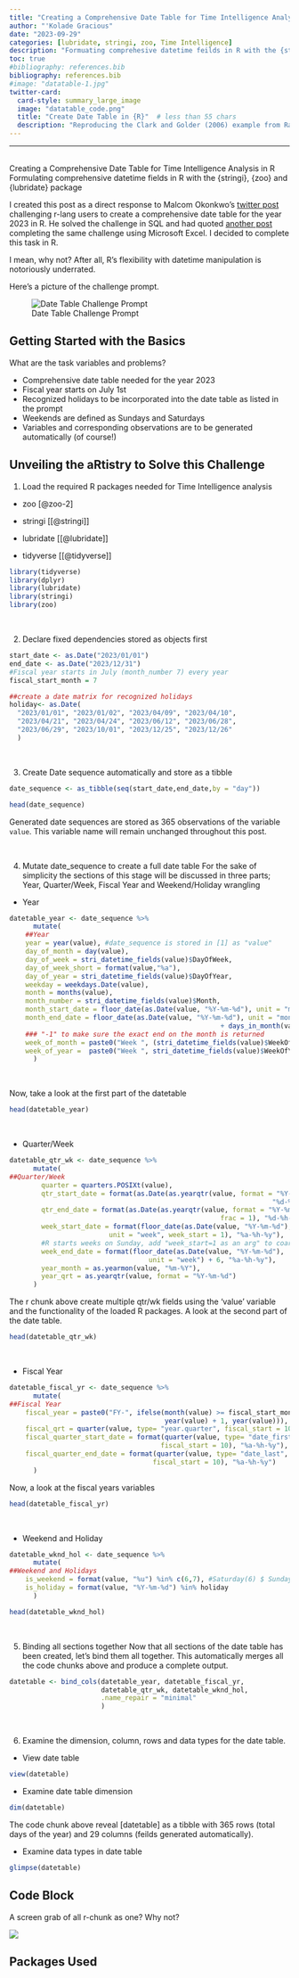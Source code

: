```yaml
---
title: "Creating a Comprehensive Date Table for Time Intelligence Analysis in R"
author: "'Kolade Gracious"
date: "2023-09-29"
categories: [lubridate, stringi, zoo, Time Intelligence]
description: "Formuating comprehesive datetime feilds in R with the {stringi}, {zoo} and {lubridate} packages"
toc: true
#bibliography: references.bib
bibliography: references.bib
#image: "datatable-1.jpg"
twitter-card:
  card-style: summary_large_image
  image: "datatable_code.png"
  title: "Create Date Table in {R}"  # less than 55 chars
  description: "Reproducing the Clark and Golder (2006) example from Rainey (2014)"  # less than 125 chars
---
```


------------------------------------------------------------------------

<br> Creating a Comprehensive Date Table for Time Intelligence Analysis in R Formulating comprehensive datetime fields in R with the {stringi}, {zoo} and {lubridate} package

I created this post as a direct response to Malcom Okonkwo's [twitter post](https://x.com/malcom_okonkwo/status/1706265412395041188?s=20) challenging r-lang users to create a comprehensive date table for the year 2023 in R. He solved the challenge in SQL and had quoted [another post](https://x.com/Olaoluwa__Mercy/status/1706206895508201668?s=20) completing the same challenge using Microsoft Excel. I decided to complete this task in R.

I mean, why not? After all, R's flexibility with datetime manipulation is notoriously underrated.

Here's a picture of the challenge prompt.

![Date Table Challenge Prompt](datetimeprompt.jpg){fig-align="center"}

## Getting Started with the Basics

What are the task variables and problems?

-   Comprehensive date table needed for the year 2023
-   Fiscal year starts on July 1st
-   Recognized holidays to be incorporated into the date table as listed in the prompt
-   Weekends are defined as Sundays and Saturdays
-   Variables and corresponding observations are to be generated automatically (of course!)

## Unveiling the aRtistry to Solve this Challenge

1.  Load the required R packages needed for Time Intelligence analysis

-   zoo [@zoo-2]

-   stringi \[[@stringi]\]

-   lubridate \[[@lubridate]\]

-   tidyverse \[[@tidyverse]\]

```r
library(tidyverse)
library(dplyr)
library(lubridate)
library(stringi)
library(zoo)
```

<br>

2.  Declare fixed dependencies stored as objects first

```r
start_date <- as.Date("2023/01/01")
end_date <- as.Date("2023/12/31")
#Fiscal year starts in July (month_number 7) every year
fiscal_start_month = 7 

##create a date matrix for recognized holidays
holiday<- as.Date(
  "2023/01/01", "2023/01/02", "2023/04/09", "2023/04/10", 
  "2023/04/21", "2023/04/24", "2023/06/12", "2023/06/28", 
  "2023/06/29", "2023/10/01", "2023/12/25", "2023/12/26"
  )

```

<br>

3.  Create Date sequence automatically and store as a tibble

```r
date_sequence <- as_tibble(seq(start_date,end_date,by = "day"))
```

```r
head(date_sequence)
```

::: callout-note
Generated date sequences are stored as 365 observations of the variable `value`. This variable name will remain unchanged throughout this post.
:::

<br>

4.  Mutate date_sequence to create a full date table For the sake of simplicity the sections of this stage will be discussed in three parts; Year, Quarter/Week, Fiscal Year and Weekend/Holiday wrangling

-   Year

```r
datetable_year <- date_sequence %>% 
      mutate(
    ##Year
    year = year(value), #date_sequence is stored in [1] as "value"
    day_of_month = day(value),
    day_of_week = stri_datetime_fields(value)$DayOfWeek,
    day_of_week_short = format(value,"%a"),
    day_of_year = stri_datetime_fields(value)$DayOfYear,
    weekday = weekdays.Date(value),
    month = months(value),
    month_number = stri_datetime_fields(value)$Month,
    month_start_date = floor_date(as.Date(value, "%Y-%m-%d"), unit = "month"),
    month_end_date = floor_date(as.Date(value, "%Y-%m-%d"), unit = "month") 
                                                     + days_in_month(value)-1, 
    ### "-1" to make sure the exact end on the month is returned
    week_of_month = paste0("Week ", (stri_datetime_fields(value)$WeekOfMonth)),
    week_of_year =  paste0("Week ", stri_datetime_fields(value)$WeekOfYear)
      )
```

<br>

Now, take a look at the first part of the datetable

```r
head(datetable_year)
```

<br>

-   Quarter/Week

```r

datetable_qtr_wk <- date_sequence %>% 
      mutate(
##Quarter/Week
        quarter = quarters.POSIXt(value),
        qtr_start_date = format(as.Date(as.yearqtr(value, format = "%Y-%m-%d")),
                                                                  "%d-%h-%Y"),
        qtr_end_date = format(as.Date(as.yearqtr(value, format = "%Y-%m-%d"), 
                                                     frac = 1), "%d-%h-%Y"),
        week_start_date = format(floor_date(as.Date(value, "%Y-%m-%d"), 
                         unit = "week", week_start = 1), "%a-%h-%y"),
        #R starts weeks on Sunday, add "week_start=1 as an arg" to coarse to Monday
        week_end_date = format(floor_date(as.Date(value, "%Y-%m-%d"), 
                                   unit = "week") + 6, "%a-%h-%y"),
        year_month = as.yearmon(value, "%m-%Y"),
        year_qrt = as.yearqtr(value, format = "%Y-%m-%d")
      )
```

The r chunk above create multiple qtr/wk fields using the 'value' variable and the functionality of the loaded R packages. A look at the second part of the date table.

```r
head(datetable_qtr_wk)
```

<br>

-   Fiscal Year

```r
datetable_fiscal_yr <- date_sequence %>% 
      mutate(
##Fiscal Year
    fiscal_year = paste0("FY-", ifelse(month(value) >= fiscal_start_month, 
                                       year(value) + 1, year(value))),
    fiscal_qrt = quarter(value, type= "year.quarter", fiscal_start = 10),
    fiscal_quarter_start_date = format(quarter(value, type= "date_first", 
                                      fiscal_start = 10), "%a-%h-%y"),
    fiscal_quarter_end_date = format(quarter(value, type= "date_last", 
                                    fiscal_start = 10), "%a-%h-%y")
      )
```

Now, a look at the fiscal years variables

```r
head(datetable_fiscal_yr)
```

<br>

-   Weekend and Holiday

```r
datetable_wknd_hol <- date_sequence %>% 
      mutate(
##Weekend and Holidays
    is_weekend = format(value, "%u") %in% c(6,7), #Saturday(6) $ Sunday(7)
    is_holiday = format(value, "%Y-%m-%d") %in% holiday
      )

head(datetable_wknd_hol)
```

<br>

5.  Binding all sections together Now that all sections of the date table has been created, let's bind them all together. This automatically merges all the code chunks above and produce a complete output.

```r
datetable <- bind_cols(datetable_year, datetable_fiscal_yr, 
                       datetable_qtr_wk, datetable_wknd_hol,
                       .name_repair = "minimal"
                       )

```

<br>

6.  Examine the dimension, column, rows and data types for the date table.

-   View date table

```r
view(datetable)
```

-   Examine date table dimension

```r
dim(datetable)
```

The code chunk above reveal \[datetable\] as a tibble with 365 rows (total days of the year) and 29 columns (feilds generated automatically).

-   Examine data types in date table

```r
glimpse(datetable)
```

## Code Block

A screen grab of all r-chunk as one? Why not?

![](datetable_code.png){fig-align="center"}

## Packages Used
